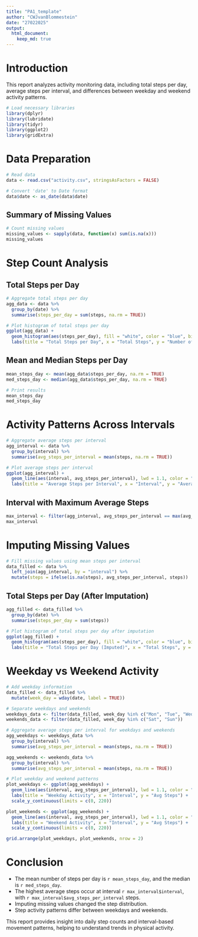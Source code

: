 ---
title: "PA1_template"
author: "CWJvanBlommestein"
date: "27022025"
output:
  html_document:
    keep_md: true
---

# Introduction

This report analyzes activity monitoring data, including total steps per day, average steps per interval, and differences between weekday and weekend activity patterns.

```{r setup, include=FALSE}
# Load necessary libraries
library(dplyr)
library(lubridate)
library(tidyr)
library(ggplot2)
library(gridExtra)
```

# Data Preparation

```{r load-data}
# Read data
data <- read.csv("activity.csv", stringsAsFactors = FALSE)

# Convert 'date' to Date format
data$date <- as_date(data$date)
```

## Summary of Missing Values

```{r missing-values}
# Count missing values
missing_values <- sapply(data, function(x) sum(is.na(x)))
missing_values
```

# Step Count Analysis

## Total Steps per Day

```{r total-steps-day}
# Aggregate total steps per day
agg_data <- data %>%
  group_by(date) %>%
  summarise(steps_per_day = sum(steps, na.rm = TRUE))

# Plot histogram of total steps per day
ggplot(agg_data) +
  geom_histogram(aes(steps_per_day), fill = "white", color = "blue", bins = 30) +
  labs(title = "Total Steps per Day", x = "Total Steps", y = "Number of Days")
```

## Mean and Median Steps per Day

```{r mean-median-steps}
mean_steps_day <- mean(agg_data$steps_per_day, na.rm = TRUE)
med_steps_day <- median(agg_data$steps_per_day, na.rm = TRUE)

# Print results
mean_steps_day
med_steps_day
```

# Activity Patterns Across Intervals

```{r avg-steps-interval}
# Aggregate average steps per interval
agg_interval <- data %>%
  group_by(interval) %>%
  summarise(avg_steps_per_interval = mean(steps, na.rm = TRUE))

# Plot average steps per interval
ggplot(agg_interval) +
  geom_line(aes(interval, avg_steps_per_interval), lwd = 1.1, color = "blue") +
  labs(title = "Average Steps per Interval", x = "Interval", y = "Average Steps")
```

## Interval with Maximum Average Steps

```{r max-interval}
max_interval <- filter(agg_interval, avg_steps_per_interval == max(avg_steps_per_interval))
max_interval
```

# Imputing Missing Values

```{r impute-missing-values}
# Fill missing values using mean steps per interval
data_filled <- data %>%
  left_join(agg_interval, by = "interval") %>%
  mutate(steps = ifelse(is.na(steps), avg_steps_per_interval, steps))
```

## Total Steps per Day (After Imputation)

```{r total-steps-imputed}
agg_filled <- data_filled %>%
  group_by(date) %>%
  summarise(steps_per_day = sum(steps))

# Plot histogram of total steps per day after imputation
ggplot(agg_filled) +
  geom_histogram(aes(steps_per_day), fill = "white", color = "blue", bins = 30) +
  labs(title = "Total Steps per Day (Imputed)", x = "Total Steps", y = "Number of Days")
```

# Weekday vs Weekend Activity

```{r weekday-weekend}
# Add weekday information
data_filled <- data_filled %>%
  mutate(week_day = wday(date, label = TRUE))

# Separate weekdays and weekends
weekdays_data <- filter(data_filled, week_day %in% c("Mon", "Tue", "Wed", "Thu", "Fri"))
weekends_data <- filter(data_filled, week_day %in% c("Sat", "Sun"))

# Aggregate average steps per interval for weekdays and weekends
agg_weekdays <- weekdays_data %>%
  group_by(interval) %>%
  summarise(avg_steps_per_interval = mean(steps, na.rm = TRUE))

agg_weekends <- weekends_data %>%
  group_by(interval) %>%
  summarise(avg_steps_per_interval = mean(steps, na.rm = TRUE))

# Plot weekday and weekend patterns
plot_weekdays <- ggplot(agg_weekdays) +
  geom_line(aes(interval, avg_steps_per_interval), lwd = 1.1, color = "blue") +
  labs(title = "Weekday Activity", x = "Interval", y = "Avg Steps") +
  scale_y_continuous(limits = c(0, 220))

plot_weekends <- ggplot(agg_weekends) +
  geom_line(aes(interval, avg_steps_per_interval), lwd = 1.1, color = "blue") +
  labs(title = "Weekend Activity", x = "Interval", y = "Avg Steps") +
  scale_y_continuous(limits = c(0, 220))

grid.arrange(plot_weekdays, plot_weekends, nrow = 2)
```

# Conclusion

-   The mean number of steps per day is `r mean_steps_day`, and the median is `r med_steps_day`.
-   The highest average steps occur at interval `r max_interval$interval`, with `r max_interval$avg_steps_per_interval` steps.
-   Imputing missing values changed the step distribution.
-   Step activity patterns differ between weekdays and weekends.

This report provides insight into daily step counts and interval-based movement patterns, helping to understand trends in physical activity.
